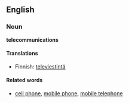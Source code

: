 ==English==
===Noun===
'''telecommunications'''
====Translations====
*Finnish: [[televiestintä]]
====Related words====
*[[cell phone]], [[mobile phone]], [[mobile telephone]]